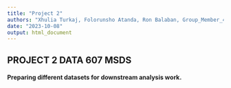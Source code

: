```yaml
---
title: "Project 2"
authors: "Xhulia Turkaj, Folorunsho Atanda, Ron Balaban, Group_Member_4"
date: "2023-10-08"
output: html_document
---
```



## PROJECT 2 DATA 607 MSDS 

#### Preparing different datasets for downstream analysis work.
